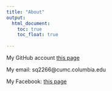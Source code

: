 ```yaml
---
title: "About"
output: 
  html_document:
    toc: true
    toc_float: true
    
---
```


My GitHub account [this page](https://github.com/dashboard)

My email: sq2266@cumc.columbia.edu

My Facebook: [this page](https://www.facebook.com/profile.php?id=100091517703239&mibextid=LQQJ4d)









